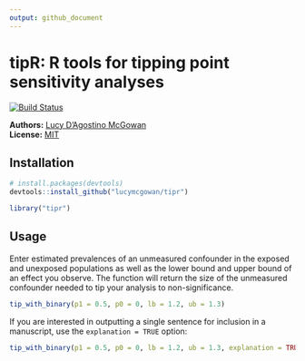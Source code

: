 ```yaml
---
output: github_document
---
```

<!-- README.md is generated from README.Rmd. Please edit that file -->

# tipR: R tools for tipping point sensitivity analyses

[![Build Status](https://travis-ci.org/LucyMcGowan/tipr.svg?branch=master)](https://travis-ci.org/LucyMcGowan/tipr)

**Authors:** [Lucy D'Agostino McGowan](http://www.lucymcgowan.com)<br/>
**License:** [MIT](https://opensource.org/licenses/MIT)


## Installation

```r
# install.packages(devtools)
devtools::install_github("lucymcgowan/tipr")
```

```r
library("tipr")
```

## Usage

Enter estimated prevalences of an unmeasured confounder in the exposed and unexposed populations as well as the lower bound and upper bound of an effect you observe. The function will return the size of the unmeasured confounder needed to tip your analysis to non-significance.

```r
tip_with_binary(p1 = 0.5, p0 = 0, lb = 1.2, ub = 1.3)
```

If you are interested in outputting a single sentence for inclusion in a manuscript, use the `explanation = TRUE` option:

```r
tip_with_binary(p1 = 0.5, p0 = 0, lb = 1.2, ub = 1.3, explanation = TRUE)
```

